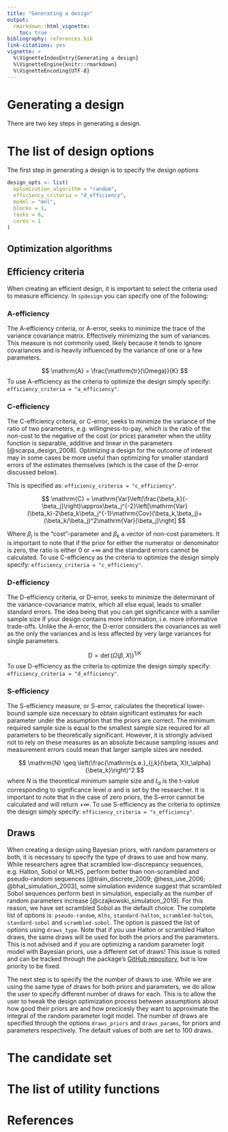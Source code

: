```yaml
---
title: "Generating a design"
output: 
  rmarkdown::html_vignette:
    toc: true
bibliography: references.bib
link-citations: yes
vignette: >
  %\VignetteIndexEntry{Generating a design}
  %\VignetteEngine{knitr::rmarkdown}
  %\VignetteEncoding{UTF-8}
---
```


# Generating a design

There are two key steps in generating a design. 

# The list of design options

The first step in generating a design is to specify the design options 

```r
design_opts <- list(
  optimization_algorithm = "random",
  efficiency_criteria = "d_efficiency",
  model = "mnl",
  blocks = 1,
  tasks = 6,
  cores = 1
)
```

## Optimization algorithms

## Efficiency criteria
When creating an efficient design, it is important to select the criteria used to measure efficiency. In `spdesign` you can specify one of the following:

### A-efficiency

The A-efficiency criteria, or A-error, seeks to minimize the trace of the variance covariance matrix. Effectively minimizing the sum of variances. This measure is not commonly used, likely because it tends to ignore covariances and is heavily influenced by the variance of one or a few parameters. 


$$
\mathrm{A} = \frac{\mathrm{tr}(\Omega)}{K}
$$
To use A-efficiency as the criteria to optimize the design simply specify: `efficiency_criteria = "a_efficiency"`.

### C-efficiency

The C-efficiency criteria, or C-error, seeks to minimize the variance of the ratio of two parameters, e.g. willingness-to-pay, which is the ratio of the non-cost to the negative of the cost (or price) parameter when the utility function is separable, additive and linear in the parameters [@scarpa_design_2008]. Optimizing a design for the outcome of interest may in some cases be more useful than optimizing for smaller standard errors of the estimates themselves (which is the case of the D-error discussed below). 

This is specified as: `efficiency_criteria = "c_efficiency"`. 

$$
\mathrm{C} = \mathrm{Var}\left(\frac{\beta_k}{-\beta_j}\right)\approx\beta_j^{-2}\left[\mathrm{Var}(\beta_k)-2\beta_k\beta_j^{-1}\mathrm{Cov}(\beta_k,\beta_j)+(\beta_k/\beta_j)^2\mathrm{Var}(\beta_j)\right]
$$

Where $\beta_j$ is the "cost"-parameter and $\beta_k$ a vector of non-cost parameters. It is important to note that if the prior for either the numerator or denominator is zero, the ratio is either 0 or $+\infty$ and the standard errors cannot be calculated. To use C-efficiency as the criteria to optimize the design simply specify: `efficiency_criteria = "c_efficiency"`.

### D-efficiency
The D-efficiency criteria, or D-error, seeks to minimize the determinant of the variance-covariance matrix, which all else equal, leads to smaller standard errors. The idea being that you can get significance with a samller sample size if your design contains more information, i.e. more informative trade-offs. Unlike the A-error, the D-error considers the covariances as well as the only the variances and is less affected by very large variances for single parameters. 

$$
\mathrm{D} = \det\left(\Omega\left(\beta, X\right)\right)^{1/K}
$$
To use D-efficiency as the criteria to optimize the design simply specify: `efficiency_criteria = "d_efficiency"`.

### S-efficiency

The S-efficiency measure, or S-error, calculates the theoretical lower-bound sample size necessary to obtain significant estimates for each parameter under the assumption that the priors are correct. The minimum required sample size is equal to the smallest sample size required for all parameters to be theoretically significant. However, it is strongly advised not to rely on these measures as an absolute because sampling issues and measurement errors could mean that larger sample sizes are needed.

$$
\mathrm{N} \geq \left(\frac{\mathrm{s.e.}_{j,k}(\beta, X)t_\alpha}{\beta_k}\right)^2
$$
where $N$ is the theoretical minimum sample size and $t_\alpha$ is the t-value corresponding to significance level $\alpha$ and is set by the researcher. It is important to note that in the case of zero priors, the S-error cannot be calculated and will return $+\infty$. To use S-efficiency as the criteria to optimize the design simply specify: `efficiency_criteria = "s_efficiency"`.

## Draws
When creating a design using Bayesian priors, with random parameters or both, it is necessary to specify the type of draws to use and how many. While researchers agree that scrambled low-discrepancy sequences, e.g. Halton, Sobol or MLHS, perform better than non-scrambled and pseudo-random sequences [@train_discrete_2009; @hess_use_2006; @bhat_simulation_2003], some simulation evidence suggest that scrambled Sobol sequences perform best in simulation, especially as the number of random parameters increase [@czajkowski_simulation_2019]. For this reason, we have set scrambled Sobol as the default choice. The complete list of options is: `pseudo-random`, `mlhs`, `standard-halton`, `scrambled-halton`, `standard-sobol` and `scrambled-sobol`. The option is passed the list of options using `draws_type`. Note that if you use Halton or scrambled Halton draws, the same draws will be used for both the priors and the parameters. This is not advised and if you are optimizing a random parameter logit model with Bayesian priors, use a different set of draws! This issue is noted and can be tracked through the package's [GitHub repository](https://github.com/edsandorf/spdesign/issues/16), but is low priority to be fixed.

The next step is to specify the the number of draws to use. While we are using the same type of draws for both priors and parameters, we do allow the user to specify different number of draws for each. This is to allow the user to tweak the design optimization process between assumptions about how good their priors are and how precicesly they want to approximate the integral of the random parameter logit model. The number of draws are specified through the options `draws_priors` and `draws_params`, for priors and parameters respectively. The default values of both are set to 100 draws. 

# The candidate set 

# The list of utility functions 

# References
